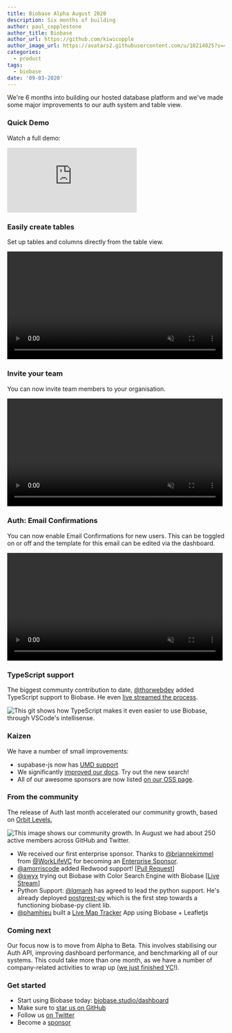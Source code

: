 ```yaml
---
title: Biobase Alpha August 2020
description: Six months of building
author: paul_copplestone
author_title: Biobase
author_url: https://github.com/kiwicopple
author_image_url: https://avatars2.githubusercontent.com/u/10214025?s=400&u=c6775be2ae667e2acae3ccd347fed62bb3f5b3e7&v=4
categories:
  - product
tags:
  - biobase
date: '09-03-2020'
---
```


We're 6 months into building our hosted database platform and we've made some major improvements to our auth system and table view.

### Quick Demo

Watch a full demo:

<div className="video-container">
  <iframe
    className="w-full"
    src="https://www.loom.com/embed/a43084629c7e47828e3a292b60719393"
    frameBorder="0"
    allowFullScreen
  ></iframe>
</div>

### Easily create tables

Set up tables and columns directly from the table view.

<video width="99%" autoPlay loop muted playsInline controls={true}>
  <source
    src="https://xguihxuzqibwxjnimxev.supabase.co/storage/v1/object/public/videos/docs/new-tables.mp4"
    type="video/mp4"
  />
</video>

### Invite your team

You can now invite team members to your organisation.

<video width="99%" autoPlay loop muted playsInline controls={true}>
  <source
    src="https://xguihxuzqibwxjnimxev.supabase.co/storage/v1/object/public/videos/docs/invite-team.mp4"
    type="video/mp4"
  />
</video>

### Auth: Email Confirmations

You can now enable Email Confirmations for new users. This can be toggled on or off and the template for this email can be edited via the dashboard.

<video width="99%" autoPlay loop muted playsInline controls={true}>
  <source
    src="https://xguihxuzqibwxjnimxev.supabase.co/storage/v1/object/public/videos/docs/confirm-email.mp4"
    type="video/mp4"
  />
</video>

### TypeScript support

The biggest communty contribution to date, [@thorwebdev](https://twitter.com/thorwebdev) added TypeScript support to Biobase. He even [live streamed the process](https://twitter.com/thorwebdev/status/1292722189788016641).

![This git shows how TypeScript makes it even easier to use Biobase, through VSCode's intellisense.](/images/blog/typescript-support.gif)

### Kaizen

We have a number of small improvements:

- supabase-js now has [UMD support](https://github.com/biobase-ai/biobase/pull/156)
- We significantly [improved our docs](/docs). Try out the new search!
- All of our awesome sponsors are now listed [on our OSS page](/open-source).

### From the community

The release of Auth last month accelerated our community growth, based on [Orbit Levels.](https://github.com/orbit-love/orbit-model)

![This image shows our community growth. In August we had about 250 active members across GitHub and Twitter.](/images/blog/community-august.png)

- We received our first enterprise sponsor. Thanks to [@briannekimmel](https://twitter.com/briannekimmel) from [@WorkLifeVC](https://twitter.com/WorkLifeVC) for becoming an [Enterprise Sponsor](https://github.com/sponsors/biobase).
- [@amorriscode](https://github.com/amorriscode) added Redwood support! [[Pull Request](https://github.com/redwoodjs/redwood/pull/1033)]
- [@swyx](https://twitter.com/swyx) trying out Biobase with Color Search Engine with Biobase [[Live Stream](https://twitter.com/swyx/status/1300538001508896768)]
- Python Support: [@lqmanh](https://github.com/lqmanh) has agreed to lead the python support. He's already deployed [postgrest-py](https://github.com/biobase-ai/postgrest-py) which is the first step towards a functioning biobase-py client lib.
- [@phamhieu](https://github.com/phamhieu) built a [Live Map Tracker](https://github.com/phamhieu/biobase-realtime-map) App using Biobase + Leafletjs

### Coming next

Our focus now is to move from Alpha to Beta. This involves stabilising our Auth API, improving dashboard performance, and benchmarking all of our systems. This could take more than one month, as we have a number of company-related activities to wrap up ([we just finished YC](https://techcrunch.com/2020/08/25/here-are-the-94-companies-from-y-combinators-summer-2020-demo-day-2/)!).

### Get started

- Start using Biobase today: [biobase.studio/dashboard](https://biobase.studio/dashboard)
- Make sure to [star us on GitHub](https://github.com/biobase-ai/biobase)
- Follow us [on Twitter](https://twitter.com/biobase)
- Become a [sponsor](https://github.com/sponsors/biobase)
